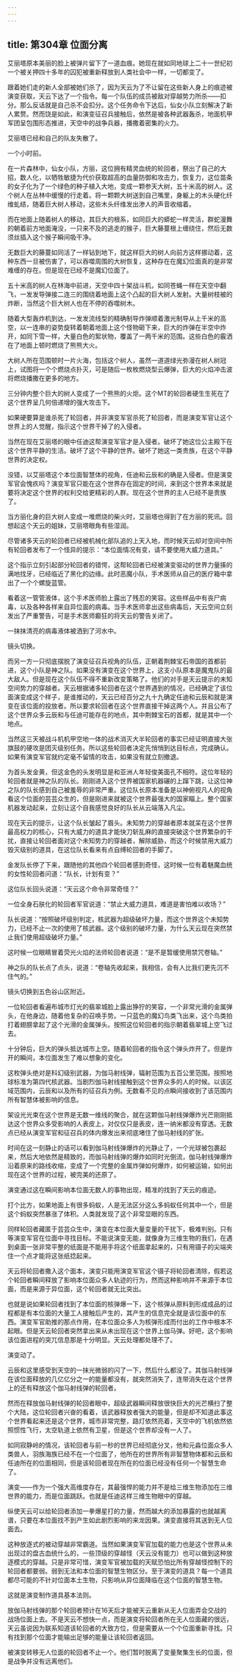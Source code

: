 ```yaml
---
---
---
```

title: 第304章 位面分离
---



艾丽塔原本美丽的脸上被弹片留下了一道血痕。她现在就如同地球上二十一世纪初一个被关押四十多年的囚犯被重新释放到人类社会中一样，一切都变了。

跟着她们走的新人全部被她们杀了，因为天云为了不让留在这些新人身上的痕迹被演变获取，天云下达了一个指令。每一个队伍的成员被敌对穿越势力所杀——扣分。那么反话就是自己杀不会扣分。这个任务命令下达后，仙女小队立刻解决了新人累赘。然而饶是如此，和演变征召兵接触后，依然是被各种武器轰杀，地面机甲军团呈包围形态推进，天空中的战争兵器，播撒着密集的火力。

艾丽塔已经和自己的队友失散了。

一个小时前。

在一片森林中，仙女小队，方丽，这位拥有精灵血统的轮回者，祭出了自己的大招，数人化，以牺牲敏捷为代价获取超高的血量防御和攻击力，恢复力，这位苗条的女子化为了一个绿色的种子植入大地，变成一颗参天大树，五十米高的树人。这个树人在丛林中缓慢的行走着。将一颗颗大树送到自己嘴里，身躯上的木头硬化纤维虬结，随着巨大树人移动，这些木头纤维发出渗人的声音收缩着。

而在地面上随着树人的移动，其巨大的根系，如同巨大的蟒蛇一样灵活，群蛇漫舞的朝着前方地面淹没，一只来不及的逃走的猴子，巨大藤蔓根上缠绕住，然后无数须丝插入这个猴子瞬间吸干净。

无数巨大的藤蔓如同活了一样钻到地下，就这样巨大的树人向前方这样挪动着，这种东西一旦被伤害了，可以吞噬周围的大树恢复，这种存在在魔幻位面真的是非常难缠的存在。但是现在已经不是魔幻位面了。

五十米高的树人在林海中前进，天空中四十架战斗机，如同苍蝇一样在天空中翻飞，一发发导弹接二连三的围绕着地面上这个凸起的巨大树人发射。大量树枝被的炸断，当然这个巨大树人也在不停的吞噬树木。

随着大型轰炸机到达，一发发流线型的精确制导炸弹顺着激光制导从上千米的高空，以一连串的姿势旋转着朝着地面上这个怪物砸下来，巨大的炸弹在半空中炸开，如同下雪一样，大量白色的絮状物，覆盖了一两千米的范围。这些白色的霰洒在了地面上顿时燃烧了熊熊大火。

大树人所在范围顿时一片火海，包括这个树人，虽然一道道绿光弥漫在树人树冠上，试图将一个个燃烧点扑灭，可是随后一枚枚燃烧型云爆弹，巨大的火焰冲击波将燃烧播撒在更多的地方。

三分钟内整个巨大的树人变成了一个熊熊的火炬。这个MT的轮回者硬生生死在了这个世界呈几何倍递增的强大攻击下。

如果硬要算是谁杀死了轮回者，并非演变军官杀死了轮回者，而是演变军官让这个世界上的人觉醒，指示这个世界干掉了的入侵者。

当然在现在艾丽塔的眼中任迪这帮演变军官才是入侵者。破坏了她这位公主殿下在这个世界平静的生活。破坏了这个平静的世界。破坏了她这一类贵族，在这个平静世界的决定权。

没错，以艾丽塔这个本位面智慧体的视角，任迪和云辰和的确是入侵者。但是演变军官会愧疚吗？演变军官只能在这个世界存在固定的时间，来到这个世界本来就是要将决定这个世界的权利交给更精彩的人群。现在这个世界的主人已经不是贵族了。

当方丽化身的巨大树人变成一堆燃烧的柴火时，艾丽塔也得到了在方丽的死讯。回想起这个天云的姐妹，艾丽塔眼角有些湿润。

尽管诸多天云的轮回者已经被机械化部队追的上天入地，而时候天云却对空间中所有轮回者发布了一个怪异的提示：“本位面情况有变，请不要使用大威力道具。”

这个指示立刻引起部分轮回者的错愕，这帮轮回者已经被演变驱动的世界力量揍的满地找牙，已经临近了黑化的边缘。此时恶魔小队，手术医师从自己的医疗箱中拿出了一个个螺旋蓝管。

看着这一管管液体，这个手术医师脸上露出了残忍的笑容。这些样品中有丧尸病毒，以及各种各样来自异位面的病毒。当手术医师拿出这些病毒后，天云空间立刻发出了严重警告，可是手术医师癫狂的将天云的警告关闭了。

一抹抹清亮的病毒液体被洒到了河水中。

镜头切换。

而另一方一只彻底摆脱了演变征召兵视角的队伍，正朝着荆棘宝石帝国的首都前进，这个小队是神之队。如果没有演变在这个世界上，这支小队原本是魔鬼队的最大敌人。但是现在这个队伍不得不重新改变策略了。他们的对手是天云提示的未知空间势力的穿越者。天云根据诸多轮回者在这个世界遇到的情况，已经确定了该位面演变成这个样子，是谁推动的，天云已经百分之九十九确定任迪和云辰和就是演变在该位面的投放者。所以要求轮回者在这个世界直接干掉这两个人。并且公布了这个世界众多云辰和与任迪可能存在的地点，其中荆棘宝石的首都，就是其中一个地点。

当然这三天被战斗机机甲空地一体的战术消灭大半轮回者的事实已经证明直接大张旗鼓的硬攻是团灭级别任务。所以这些轮回者决定先悄悄到达目标点，完成确认。如果有演变军官就约定毫不留情的攻击，如果没有就立刻撤退。

为首头发金黄，但这金色的头发明显是和亚洲人年轻俊美面孔不相符。这位年轻的轮回者就是神之队的队长。刚刚进入这个世界被国家机器碾的上蹿下跳，让这位神之队的队长感到自己被羞辱的非常严重。这位队长原本准备是以神俯视凡人的视角看这个位面的芸芸众生的，但是刚进来就被这个世界最强大的国家瞄上。整个国家机器发动起来，立刻让这个自我感觉良好的队长从云端落入凡尘。

现在天云的提示，让这个队长皱起了眉头。未知势力的穿越者原本就呆在这个世界最高权力的核心，只有大威力的道具才能快刀斩乱麻的直接突破这个世界繁杂的干扰，直接让轮回者面对这个未知势力的穿越者，解除威胁，而这个时候禁用大威力毁灭级别的道具，在这位队长看来有点自缚轮回者的手脚了。

金发队长停了下来，跟随他的其他四个轮回者感到奇怪，这时候一位有着魅魔血统的女性轮回者问道：“队长，计划有变？”

这位队长回头说道：“天云这个命令非常奇怪？”

一位全身石肤化的轮回者军官说道：“禁止大威力道具，难道是害怕难以收场？”

队长说道：“按照破坏级别判定，核武器为超级破坏力量，而这个世界这个未知势力，已经不止一次的使用了核武器。这个级别的破坏力量，为什么天云现在突然禁止我们使用超级破坏力量。”

这时候一位眼睛冒着荧光火焰的法师轮回者说道：“是不是暂缓使用禁咒卷轴。”

神之队的队长点了点头，说道：“卷轴先收起来，我相信，会有人比我们更先沉不住气的。”

镜头切换到五色谷山区附近。

一位轮回者看遍布城市灯光的翡翠城脸上露出狰狞的笑容，一个非常光滑的金属弹头，在他身边，随着他复杂的召唤手势。一只蓝色的魔幻鸟类飞出来，这个鸟类拍打着翅膀拿起了这个光滑的金属弹头。按照这位轮回者的指示朝着翡翠城上空飞过去。

十分钟后，巨大的弹头抵达城市上空。随着轮回者的指令这个弹头炸开了。但是炸开的瞬间，本位面发生了难以想象的变化。

这枚弹头绝对是科幻级别武器，为伽马射线弹，辐射范围为五百公里范围。按照地球标准为第四代核武器。当剧烈伽马射线接触到这个世界众多的人的时候。以该区域范围内，云辰和以及所有的征召兵为例。无数看不见的点瞬间接收到了该范围内所有智慧体被影响的信息。

架设光光束在这个世界是无数一维线的聚合，就在这颗伽马射线弹爆炸光芒刚刚抵达这个世界众多受影响的人表皮上，对仅仅只是表皮，连一纳米都没有穿透。无数点已经从演变军官和征召兵的体内爆发出来彻底堵住了伽马射线的扩张。

时间在这一刻静止的话可以看到伽马射线弹爆炸的光静止了，一个光球被包裹起来，然后大地依然是精致的，而伽马射线弹的爆炸如同时光倒流，伽马射线弹爆炸沿着原来的路线收缩，变成了一个完整的金属炸弹如何爆炸，如何被运输，如何出现在这个世界的过程，被完美的还原了。

演变通过这在瞬间影响本位面无数人的事物出现，精准的找到了天云的痕迹。

打个比方，如果地面上有很多蚂蚁，人是无法区分这么多蚂蚁任何其中一个，但是这个蚂蚁突然暴涨了体积。人类就发现了这个非常显眼的东西。

同样轮回者藏匿于芸芸众生中，演变在本位面大量变量的干扰下，极难判别。只有等演变军官在位面中寻找目标。不能说演变无能，就像身为三维生物的我们，在遇到桌面一张非常平整的纸面是不能用手将这个纸面拿起来的，只有用镊子的尖端夹住一个点才能将这张纸捻起来。

天云将轮回者撒入这个面本，演变只能用演变军官这个镊子将轮回者清除，假若这个轮回者瞬间释放了影响本位面众多人轨迹的行为，然而这种影响并不来源于本位面，而是来源于异位面，这个轮回者就无比突出。

也就是说如果轮回者找到了本位面的核弹爆一下，这个核弹从原料到形成成品的过程都是有本位面的大量工人接触后产生的，其产生的信息完全就是该位面中的东西。演变军官助推的那点作用，在本位面众多人为核弹形成而付出的工作中根本不起眼。但是天云轮回者突然拿出来从未出现在这个世界上伽马弹。好吧，这个影响该位面进程的突兀信息那是十分明显。天云处理都处理不了。

演变动了。

云辰和这里感受到天空的一抹光微弱的闪了一下，然后什么都没了。其伽马射线弹在该位面释放的几亿亿分之一的能量都没有，就突然消失了，连带消失在这个世界上的还有释放这个伽马射线弹的轮回者。

然而在释放伽马射线弹的轮回者眼中，超级武器瞬间释放很快巨大的光芒横扫了整个大陆，这位轮回者兴奋的看着，该武器释放者强大的能量，但是却不知道此事这个世界看起来还是这个世界，城市非常完整，路灯依然亮着，天空中的飞机依然依照惯性飞行，太空轨道上依然有卫星，但是这个世界却没有一人了。

如同寂静岭的情况，该轮回者与前一秒的世界已经彻底分叉，他和元淼位面众多人类兽人，羽族海族已经不在一个位面了，他所在的世界所有非智慧物体都和云辰和任迪所在的位面相同，但是该轮回者现在所在的位面已经没有任何一个智慧生命了。

演变——作为一个强大高维度存在，其最强悍的能力并不是给三维生物添加在三维世界的能力，而是位面跳跃。也就是任迪这样三维生物眼中的穿越。

纵使天云可以给轮回者添加一拳爆星打的力量，然而越大的添加暴露的也就越离谱，只要在本位面找不到产生如此剧烈影响的来龙因果。演变直接将其送到无人位面去。

这种放逐式的被动穿越非常霸道。当然如果演变军官加载的能力也是这个世界从未出现过的盘古血统什么的，一些顶级的穿越怪（天云没有能力）也可以做到这种放逐模式的穿越。只是非常可惜，演变军官被加载的天赋恐怕比所有穿越怪控制下的轮回者都要弱。弱到无法和本位面的智慧生物区分。至于演变的道具？每一个道具都尽可能的不针对位面本土生物，只影响从异位面降临在这个位面的智慧生物。

这就是演变制作道具基本法则。

放伽马射线弹的那个轮回者预计在16天后才能被天云重新从无人位面弄会交战的战场位面上去。不是天云不想快一点，而是演变将轮回者所在无人位面藏的很远，天云虽说因为联系知道该轮回者的大致方位，但是需要从一个个位面重新寻找。只有找到那个位面才能输出足够的能量让该轮回者返回。

被演变转移无人位面的轮回者不止一个。他们暂时脱离了变量聚集生长的位面，但是战争并没有远离他们。